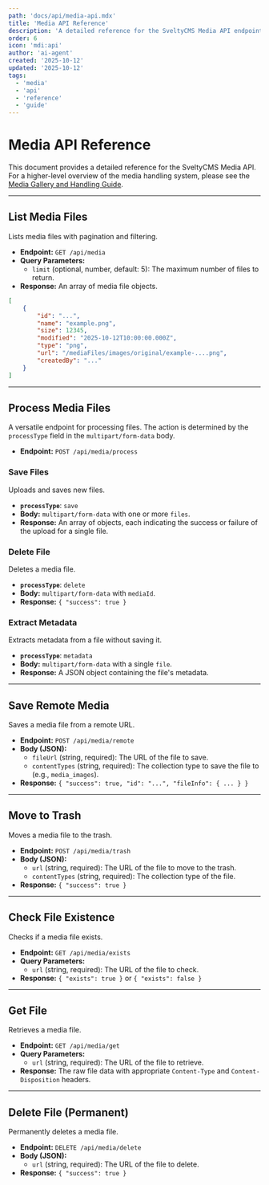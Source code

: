```yaml
---
path: 'docs/api/media-api.mdx'
title: 'Media API Reference'
description: 'A detailed reference for the SveltyCMS Media API endpoints.'
order: 6
icon: 'mdi:api'
author: 'ai-agent'
created: '2025-10-12'
updated: '2025-10-12'
tags:
  - 'media'
  - 'api'
  - 'reference'
  - 'guide'
---
```


# Media API Reference

This document provides a detailed reference for the SveltyCMS Media API. For a higher-level overview of the media handling system, please see the [Media Gallery and Handling Guide](/docs/guides/media-handling.mdx).

---

## List Media Files

Lists media files with pagination and filtering.

- **Endpoint:** `GET /api/media`
- **Query Parameters:**
  - `limit` (optional, number, default: 5): The maximum number of files to return.
- **Response:** An array of media file objects.

```json
[
	{
		"id": "...",
		"name": "example.png",
		"size": 12345,
		"modified": "2025-10-12T10:00:00.000Z",
		"type": "png",
		"url": "/mediaFiles/images/original/example-....png",
		"createdBy": "..."
	}
]
```

---

## Process Media Files

A versatile endpoint for processing files. The action is determined by the `processType` field in the `multipart/form-data` body.

- **Endpoint:** `POST /api/media/process`

### Save Files

Uploads and saves new files.

- **`processType`**: `save`
- **Body:** `multipart/form-data` with one or more `files`.
- **Response:** An array of objects, each indicating the success or failure of the upload for a single file.

### Delete File

Deletes a media file.

- **`processType`**: `delete`
- **Body:** `multipart/form-data` with `mediaId`.
- **Response:** `{ "success": true }`

### Extract Metadata

Extracts metadata from a file without saving it.

- **`processType`**: `metadata`
- **Body:** `multipart/form-data` with a single `file`.
- **Response:** A JSON object containing the file's metadata.

---

## Save Remote Media

Saves a media file from a remote URL.

- **Endpoint:** `POST /api/media/remote`
- **Body (JSON):**
  - `fileUrl` (string, required): The URL of the file to save.
  - `contentTypes` (string, required): The collection type to save the file to (e.g., `media_images`).
- **Response:** `{ "success": true, "id": "...", "fileInfo": { ... } }`

---

## Move to Trash

Moves a media file to the trash.

- **Endpoint:** `POST /api/media/trash`
- **Body (JSON):**
  - `url` (string, required): The URL of the file to move to the trash.
  - `contentTypes` (string, required): The collection type of the file.
- **Response:** `{ "success": true }`

---

## Check File Existence

Checks if a media file exists.

- **Endpoint:** `GET /api/media/exists`
- **Query Parameters:**
  - `url` (string, required): The URL of the file to check.
- **Response:** `{ "exists": true }` or `{ "exists": false }`

---

## Get File

Retrieves a media file.

- **Endpoint:** `GET /api/media/get`
- **Query Parameters:**
  - `url` (string, required): The URL of the file to retrieve.
- **Response:** The raw file data with appropriate `Content-Type` and `Content-Disposition` headers.

---

## Delete File (Permanent)

Permanently deletes a media file.

- **Endpoint:** `DELETE /api/media/delete`
- **Body (JSON):**
  - `url` (string, required): The URL of the file to delete.
- **Response:** `{ "success": true }`
